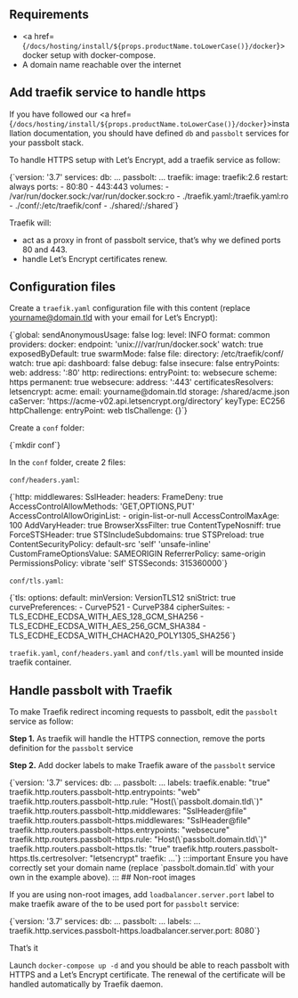 
<HTTPSWarning />
<LetsEncryptWarning />

## Requirements
  - <a href={`/docs/hosting/install/${props.productName.toLowerCase()}/docker`}>docker setup with docker-compose</a>.
  - A domain name reachable over the internet

## Add traefik service to handle https

If you have followed our  <a href={`/docs/hosting/install/${props.productName.toLowerCase()}/docker`}>installation documentation</a>, you should have defined `db` and `passbolt` services for your passbolt stack.

To handle HTTPS setup with Let’s Encrypt, add a traefik service as follow:

<CodeBlock>
    {`version: '3.7'
services:
  db:
    ...
  passbolt:
    ...
  traefik:
    image: traefik:2.6
    restart: always
    ports:
      - 80:80
      - 443:443
    volumes:
      - /var/run/docker.sock:/var/run/docker.sock:ro
      - ./traefik.yaml:/traefik.yaml:ro
      - ./conf/:/etc/traefik/conf
      - ./shared/:/shared`}
</CodeBlock>

Traefik will:

  -  act as a proxy in front of passbolt service, that’s why we defined ports 80 and 443.
  -  handle Let’s Encrypt certificates renew.

## Configuration files

Create a `traefik.yaml` configuration file with this content (replace yourname@domain.tld with your email for Let’s Encrypt):

<CodeBlock>
    {`global:
  sendAnonymousUsage: false
log:
  level: INFO
  format: common
providers:
  docker:
    endpoint: 'unix:///var/run/docker.sock'
    watch: true
    exposedByDefault: true
    swarmMode: false
  file:
    directory: /etc/traefik/conf/
    watch: true
api:
  dashboard: false
  debug: false
  insecure: false
entryPoints:
  web:
    address: ':80'
    http:
      redirections:
        entryPoint:
          to: websecure
          scheme: https
          permanent: true
  websecure:
    address: ':443'
certificatesResolvers:
  letsencrypt:
    acme:
      email: yourname@domain.tld
      storage: /shared/acme.json
      caServer: 'https://acme-v02.api.letsencrypt.org/directory'
      keyType: EC256
      httpChallenge:
        entryPoint: web
      tlsChallenge: {}`}
</CodeBlock>

Create a `conf` folder:

<CodeBlock>
    {`mkdir conf`}
</CodeBlock>

In the `conf` folder, create 2 files:

`conf/headers.yaml`:

<CodeBlock>
    {`http:
  middlewares:
    SslHeader:
      headers:
        FrameDeny: true
        AccessControlAllowMethods: 'GET,OPTIONS,PUT'
        AccessControlAllowOriginList:
          - origin-list-or-null
        AccessControlMaxAge: 100
        AddVaryHeader: true
        BrowserXssFilter: true
        ContentTypeNosniff: true
        ForceSTSHeader: true
        STSIncludeSubdomains: true
        STSPreload: true
        ContentSecurityPolicy: default-src 'self' 'unsafe-inline'
        CustomFrameOptionsValue: SAMEORIGIN
        ReferrerPolicy: same-origin
        PermissionsPolicy: vibrate 'self'
        STSSeconds: 315360000`}
</CodeBlock>

`conf/tls.yaml`:

<CodeBlock>
    {`tls:
  options:
    default:
      minVersion: VersionTLS12
      sniStrict: true
      curvePreferences:
        - CurveP521
        - CurveP384
      cipherSuites:
        - TLS_ECDHE_ECDSA_WITH_AES_128_GCM_SHA256
        - TLS_ECDHE_ECDSA_WITH_AES_256_GCM_SHA384
        - TLS_ECDHE_ECDSA_WITH_CHACHA20_POLY1305_SHA256`}
</CodeBlock>

`traefik.yaml`, `conf/headers.yaml` and `conf/tls.yaml` will be mounted inside traefik container.
## Handle passbolt with Traefik

To make Traefik redirect incoming requests to passbolt, edit the `passbolt` service as follow:

**Step 1.** As traefik will handle the HTTPS connection, remove the ports definition for the `passbolt` service

**Step 2.** Add docker labels to make Traefik aware of the `passbolt` service

<CodeBlock>
    {`version: '3.7'
services:
  db:
    ...
  passbolt:
    ...
    labels:
      traefik.enable: "true"
      traefik.http.routers.passbolt-http.entrypoints: "web"
      traefik.http.routers.passbolt-http.rule: "Host(\`passbolt.domain.tld\`)"
      traefik.http.routers.passbolt-http.middlewares: "SslHeader@file"
      traefik.http.routers.passbolt-https.middlewares: "SslHeader@file"
      traefik.http.routers.passbolt-https.entrypoints: "websecure"
      traefik.http.routers.passbolt-https.rule: "Host(\`passbolt.domain.tld\`)"
      traefik.http.routers.passbolt-https.tls: "true"
      traefik.http.routers.passbolt-https.tls.certresolver: "letsencrypt"
  traefik:
    ...`}
</CodeBlock>
:::important
Ensure you have correctly set your domain name (replace `passbolt.domain.tld` with your own in the example above).
:::
## Non-root images

If you are using non-root images, add `loadbalancer.server.port` label to make traefik aware of the to be used port for `passbolt` service:

<CodeBlock>
    {`version: '3.7'
services:
  db:
    ...
  passbolt:
    ...
    labels:
      ...
      traefik.http.services.passbolt-https.loadbalancer.server.port: 8080`}
</CodeBlock>

That’s it

Launch `docker-compose up -d` and you should be able to reach passbolt with HTTPS and a Let’s Encrypt certificate. The renewal of the certificate will be handled automatically by Traefik daemon.